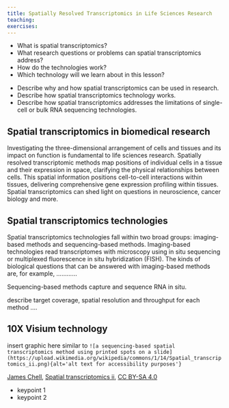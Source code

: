 ```yaml
---
title: Spatially Resolved Transcriptomics in Life Sciences Research
teaching:
exercises:
---
```


:::::: questions
 - What is spatial transcriptomics? 
 - What research questions or problems can spatial transcriptomics address?
 - How do the technologies work?
 - Which technology will we learn about in this lesson?
::::::

:::::: objectives
 - Describe why and how spatial transcriptomics can be used in research.
 - Describe how spatial transcriptomics technology works. 
 - Describe how spatial transcriptomics addresses the limitations of single-cell or bulk RNA sequencing technologies. 
::::::

## Spatial transcriptomics in biomedical research
Investigating the three-dimensional arrangement of cells and tissues and its 
impact on function is fundamental to life sciences research. Spatially resolved 
transcriptomic methods map positions of individual cells in a tissue and their 
expression in space, clarifying the physical relationships between cells. This
spatial information positions cell-to-cell interactions within tissues, 
delivering comprehensive gene expression profiling within tissues. Spatial 
transcriptomics can shed light on questions in neuroscience, cancer biology and 
more.  

## Spatial transcriptomics technologies
Spatial transcriptomics technologies fall within two broad groups: imaging-based
methods and sequencing-based methods. 
Imaging-based technologies read transcriptomes with microscopy using in situ 
sequencing or multiplexed fluorescence in situ hybridization (FISH).
The kinds of biological questions that can be answered with imaging-based 
methods are, for example, ............

Sequencing-based methods capture and sequence RNA in situ.


describe target coverage, spatial resolution and throughput for each method ....

## 10X Visium technology

insert graphic here similar to
`![a sequencing-based spatial transcriptomics method using printed spots on a slide](https://upload.wikimedia.org/wikipedia/commons/1/14/Spatial_transcriptomics_ii.png){alt='alt text for
accessibility purposes'}`

<a href="https://commons.wikimedia.org/wiki/User:Jasquatch">James Chell</a>, <a href="https://commons.wikimedia.org/wiki/File:Spatial_transcriptomics_ii. png">Spatial transcriptomics ii</a>, <a href="https://creativecommons.org/licenses/by-sa/4.0/legalcode" rel="license">CC BY-SA 4.0</a>

:::::: keypoints
 - keypoint 1
 - keypoint 2
::::::
